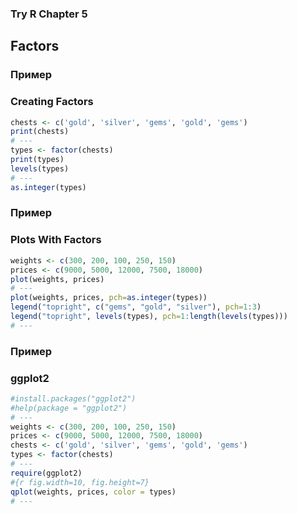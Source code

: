### Try R Chapter 5

## Factors

### Пример
### Creating Factors
```r
chests <- c('gold', 'silver', 'gems', 'gold', 'gems')
print(chests)
# ---
types <- factor(chests)
print(types)
levels(types)
# ---
as.integer(types)
```

### Пример
### Plots With Factors
```r
weights <- c(300, 200, 100, 250, 150)
prices <- c(9000, 5000, 12000, 7500, 18000)
plot(weights, prices)
# ---
plot(weights, prices, pch=as.integer(types))
legend("topright", c("gems", "gold", "silver"), pch=1:3)
legend("topright", levels(types), pch=1:length(levels(types)))
# ---
```

### Пример
### ggplot2
```r
#install.packages("ggplot2")
#help(package = "ggplot2")
# ---
weights <- c(300, 200, 100, 250, 150)
prices <- c(9000, 5000, 12000, 7500, 18000)
chests <- c('gold', 'silver', 'gems', 'gold', 'gems')
types <- factor(chests)
# ---
require(ggplot2)
#{r fig.width=10, fig.height=7}
qplot(weights, prices, color = types)
# ---
```
